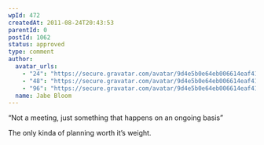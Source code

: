 ```yaml
---
wpId: 472
createdAt: 2011-08-24T20:43:53
parentId: 0
postId: 1062
status: approved
type: comment
author:
  avatar_urls:
    - "24": "https://secure.gravatar.com/avatar/9d4e5b0e64eb006614eaf41b9aef6387?s=24&d=mm&r=g"
    - "48": "https://secure.gravatar.com/avatar/9d4e5b0e64eb006614eaf41b9aef6387?s=48&d=mm&r=g"
    - "96": "https://secure.gravatar.com/avatar/9d4e5b0e64eb006614eaf41b9aef6387?s=96&d=mm&r=g"
  name: Jabe Bloom
---
```


“Not a meeting, just something that happens on an ongoing basis”

The only kinda of planning worth it’s weight.